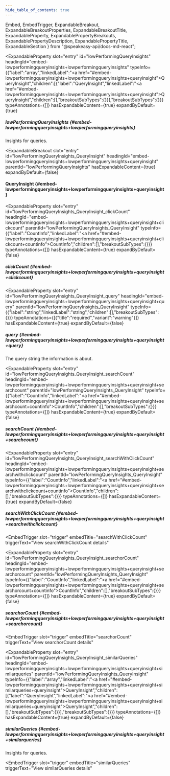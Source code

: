 ```yaml
---
hide_table_of_contents: true
---
```

  Embed,
  EmbedTrigger,
  ExpandableBreakout,
  ExpandableBreakoutProperties,
  ExpandableBreakoutTitle,
  ExpandableProperty,
  ExpandablePropertyBreakouts,
  ExpandablePropertyDescription,
  ExpandablePropertyTitle,
  ExpandableSection
} from "@speakeasy-api/docs-md-react";

<ExpandableSection>

<ExpandableProperty
  slot="entry"
  id="lowPerformingQueryInsights"
  headingId="embed-lowperformingqueryinsights+lowperformingqueryinsights"
  typeInfo={{"label":"array","linkedLabel":"<a href=\"#embed-lowperformingqueryinsights+lowperformingqueryinsights+queryinsight\">QueryInsight</a>","children":[{"label":"QueryInsight","linkedLabel":"<a href=\"#embed-lowperformingqueryinsights+lowperformingqueryinsights+queryinsight\">QueryInsight</a>","children":[],"breakoutSubTypes":{}}],"breakoutSubTypes":{}}}
  typeAnnotations={[]}
  hasExpandableContent={true}
  expandByDefault={true}
>

<ExpandablePropertyTitle slot="title">

##### lowPerformingQueryInsights \{#embed-lowperformingqueryinsights+lowperformingqueryinsights\}

</ExpandablePropertyTitle>

<ExpandablePropertyDescription slot="description">

Insights for queries.

</ExpandablePropertyDescription>

<ExpandablePropertyBreakouts slot="breakouts">

<ExpandableBreakout
  slot="entry"
  id="lowPerformingQueryInsights_QueryInsight"
  headingId="embed-lowperformingqueryinsights+lowperformingqueryinsights+queryinsight"
  parentId="lowPerformingQueryInsights"
  hasExpandableContent={true}
  expandByDefault={false}
>

<ExpandableBreakoutTitle slot="title">

#### QueryInsight \{#embed-lowperformingqueryinsights+lowperformingqueryinsights+queryinsight\}

</ExpandableBreakoutTitle>

<ExpandableBreakoutProperties slot="properties">

<ExpandableProperty
  slot="entry"
  id="lowPerformingQueryInsights_QueryInsight_clickCount"
  headingId="embed-lowperformingqueryinsights+lowperformingqueryinsights+queryinsight+clickcount"
  parentId="lowPerformingQueryInsights_QueryInsight"
  typeInfo={{"label":"CountInfo","linkedLabel":"<a href=\"#embed-lowperformingqueryinsights+lowperformingqueryinsights+queryinsight+clickcount+countinfo\">CountInfo</a>","children":[],"breakoutSubTypes":{}}}
  typeAnnotations={[]}
  hasExpandableContent={true}
  expandByDefault={false}
>

<ExpandablePropertyTitle slot="title">

##### clickCount \{#embed-lowperformingqueryinsights+lowperformingqueryinsights+queryinsight+clickcount\}

</ExpandablePropertyTitle>

<ExpandablePropertyBreakouts slot="breakouts">

<Embed slot="embed">

<EmbedTrigger slot="trigger" embedTitle="clickCount" triggerText="View clickCount details">

<Embedclickcount />

</EmbedTrigger>

</Embed>

</ExpandablePropertyBreakouts>

</ExpandableProperty>

<ExpandableProperty
  slot="entry"
  id="lowPerformingQueryInsights_QueryInsight_query"
  headingId="embed-lowperformingqueryinsights+lowperformingqueryinsights+queryinsight+query"
  parentId="lowPerformingQueryInsights_QueryInsight"
  typeInfo={{"label":"string","linkedLabel":"string","children":[],"breakoutSubTypes":{}}}
  typeAnnotations={[{"title":"required","variant":"warning"}]}
  hasExpandableContent={true}
  expandByDefault={false}
>

<ExpandablePropertyTitle slot="title">

##### query \{#embed-lowperformingqueryinsights+lowperformingqueryinsights+queryinsight+query\}

</ExpandablePropertyTitle>

<ExpandablePropertyDescription slot="description">

The query string the information is about.

</ExpandablePropertyDescription>

</ExpandableProperty>

<ExpandableProperty
  slot="entry"
  id="lowPerformingQueryInsights_QueryInsight_searchCount"
  headingId="embed-lowperformingqueryinsights+lowperformingqueryinsights+queryinsight+searchcount"
  parentId="lowPerformingQueryInsights_QueryInsight"
  typeInfo={{"label":"CountInfo","linkedLabel":"<a href=\"#embed-lowperformingqueryinsights+lowperformingqueryinsights+queryinsight+searchcount+countinfo\">CountInfo</a>","children":[],"breakoutSubTypes":{}}}
  typeAnnotations={[]}
  hasExpandableContent={true}
  expandByDefault={false}
>

<ExpandablePropertyTitle slot="title">

##### searchCount \{#embed-lowperformingqueryinsights+lowperformingqueryinsights+queryinsight+searchcount\}

</ExpandablePropertyTitle>

<ExpandablePropertyBreakouts slot="breakouts">

<Embed slot="embed">

<EmbedTrigger slot="trigger" embedTitle="searchCount" triggerText="View searchCount details">

<Embedsearchcount />

</EmbedTrigger>

</Embed>

</ExpandablePropertyBreakouts>

</ExpandableProperty>

<ExpandableProperty
  slot="entry"
  id="lowPerformingQueryInsights_QueryInsight_searchWithClickCount"
  headingId="embed-lowperformingqueryinsights+lowperformingqueryinsights+queryinsight+searchwithclickcount"
  parentId="lowPerformingQueryInsights_QueryInsight"
  typeInfo={{"label":"CountInfo","linkedLabel":"<a href=\"#embed-lowperformingqueryinsights+lowperformingqueryinsights+queryinsight+searchwithclickcount+countinfo\">CountInfo</a>","children":[],"breakoutSubTypes":{}}}
  typeAnnotations={[]}
  hasExpandableContent={true}
  expandByDefault={false}
>

<ExpandablePropertyTitle slot="title">

##### searchWithClickCount \{#embed-lowperformingqueryinsights+lowperformingqueryinsights+queryinsight+searchwithclickcount\}

</ExpandablePropertyTitle>

<ExpandablePropertyBreakouts slot="breakouts">

<Embed slot="embed">

<EmbedTrigger
  slot="trigger"
  embedTitle="searchWithClickCount"
  triggerText="View searchWithClickCount details"
>

<Embedsearchwithclickcount />

</EmbedTrigger>

</Embed>

</ExpandablePropertyBreakouts>

</ExpandableProperty>

<ExpandableProperty
  slot="entry"
  id="lowPerformingQueryInsights_QueryInsight_searchorCount"
  headingId="embed-lowperformingqueryinsights+lowperformingqueryinsights+queryinsight+searchorcount"
  parentId="lowPerformingQueryInsights_QueryInsight"
  typeInfo={{"label":"CountInfo","linkedLabel":"<a href=\"#embed-lowperformingqueryinsights+lowperformingqueryinsights+queryinsight+searchorcount+countinfo\">CountInfo</a>","children":[],"breakoutSubTypes":{}}}
  typeAnnotations={[]}
  hasExpandableContent={true}
  expandByDefault={false}
>

<ExpandablePropertyTitle slot="title">

##### searchorCount \{#embed-lowperformingqueryinsights+lowperformingqueryinsights+queryinsight+searchorcount\}

</ExpandablePropertyTitle>

<ExpandablePropertyBreakouts slot="breakouts">

<Embed slot="embed">

<EmbedTrigger
  slot="trigger"
  embedTitle="searchorCount"
  triggerText="View searchorCount details"
>

<Embedsearchorcount />

</EmbedTrigger>

</Embed>

</ExpandablePropertyBreakouts>

</ExpandableProperty>

<ExpandableProperty
  slot="entry"
  id="lowPerformingQueryInsights_QueryInsight_similarQueries"
  headingId="embed-lowperformingqueryinsights+lowperformingqueryinsights+queryinsight+similarqueries"
  parentId="lowPerformingQueryInsights_QueryInsight"
  typeInfo={{"label":"array","linkedLabel":"<a href=\"#embed-lowperformingqueryinsights+lowperformingqueryinsights+queryinsight+similarqueries+queryinsight\">QueryInsight</a>","children":[{"label":"QueryInsight","linkedLabel":"<a href=\"#embed-lowperformingqueryinsights+lowperformingqueryinsights+queryinsight+similarqueries+queryinsight\">QueryInsight</a>","children":[],"breakoutSubTypes":{}}],"breakoutSubTypes":{}}}
  typeAnnotations={[]}
  hasExpandableContent={true}
  expandByDefault={false}
>

<ExpandablePropertyTitle slot="title">

##### similarQueries \{#embed-lowperformingqueryinsights+lowperformingqueryinsights+queryinsight+similarqueries\}

</ExpandablePropertyTitle>

<ExpandablePropertyDescription slot="description">

Insights for queries.

</ExpandablePropertyDescription>

<ExpandablePropertyBreakouts slot="breakouts">

<Embed slot="embed">

<EmbedTrigger
  slot="trigger"
  embedTitle="similarQueries"
  triggerText="View similarQueries details"
>

<Embedsimilarqueries />

</EmbedTrigger>

</Embed>

</ExpandablePropertyBreakouts>

</ExpandableProperty>

</ExpandableBreakoutProperties>

</ExpandableBreakout>

</ExpandablePropertyBreakouts>

</ExpandableProperty>

</ExpandableSection>